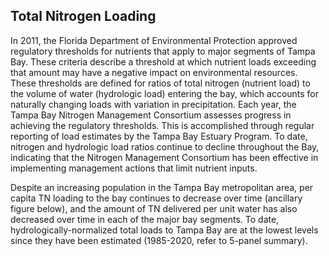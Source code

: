<!-- # Clean Waters & Sediments -->

## Total Nitrogen Loading

In 2011, the Florida Department of Environmental Protection approved regulatory thresholds for nutrients that apply to major segments of Tampa Bay.  These criteria describe a threshold at which nutrient loads exceeding that amount may have a negative impact on environmental resources.  These thresholds are defined for ratios of total nitrogen (nutrient load) to the volume of water (hydrologic load) entering the bay, which accounts for naturally changing loads with variation in precipitation.  Each year, the Tampa Bay Nitrogen Management Consortium assesses progress in achieving the regulatory thresholds.  This is accomplished through regular reporting of load estimates by the Tampa Bay Estuary Program.  To date, nitrogen and hydrologic load ratios continue to decline throughout the Bay, indicating that the Nitrogen Management Consortium has been effective in implementing management actions that limit nutrient inputs. 

Despite an increasing population in the Tampa Bay metropolitan area, per capita TN loading to the bay continues to decrease over time (ancillary figure below), and the amount of TN delivered per unit water has also decreased over time in each of the major bay segments. To date, hydrologically-normalized total loads to Tampa Bay are at the lowest levels since they have been estimated (1985-2020, refer to 5-panel summary). 